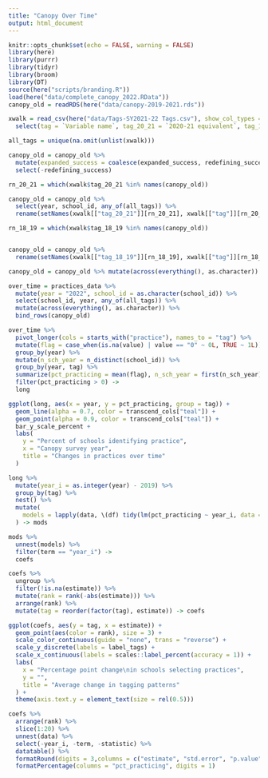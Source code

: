 ```yaml
---
title: "Canopy Over Time"
output: html_document
---
```


```r
knitr::opts_chunk$set(echo = FALSE, warning = FALSE)
library(here)
library(purrr)
library(tidyr)
library(broom)
library(DT)
source(here("scripts/branding.R"))
load(here("data/complete_canopy_2022.RData"))
canopy_old = readRDS(here("data/canopy-2019-2021.rds"))

xwalk = read_csv(here("data/Tags-SY2021-22 Tags.csv"), show_col_types = FALSE) %>%
  select(tag = `Variable name`, tag_20_21 = `2020-21 equivalent`, tag_18_19 = `2018-19 equivalent`)
```

```r
all_tags = unique(na.omit(unlist(xwalk)))

canopy_old = canopy_old %>%
  mutate(expanded_success = coalesce(expanded_success, redefining_success)) %>%
  select(-redefining_success)

rn_20_21 = which(xwalk$tag_20_21 %in% names(canopy_old))

canopy_old = canopy_old %>%
  select(year, school_id, any_of(all_tags)) %>%
  rename(setNames(xwalk[["tag_20_21"]][rn_20_21], xwalk[["tag"]][rn_20_21]))

rn_18_19 = which(xwalk$tag_18_19 %in% names(canopy_old))


canopy_old = canopy_old %>%
  rename(setNames(xwalk[["tag_18_19"]][rn_18_19], xwalk[["tag"]][rn_18_19]))

canopy_old = canopy_old %>% mutate(across(everything(), as.character))

over_time = practices_data %>%
  mutate(year = "2022", school_id = as.character(school_id)) %>%
  select(school_id, year, any_of(all_tags)) %>%
  mutate(across(everything(), as.character)) %>%
  bind_rows(canopy_old)

over_time %>%
  pivot_longer(cols = starts_with("practice"), names_to = "tag") %>%
  mutate(flag = case_when(is.na(value) | value == "0" ~ 0L, TRUE ~ 1L)) %>%
  group_by(year) %>%
  mutate(n_sch_year = n_distinct(school_id)) %>%
  group_by(year, tag) %>%
  summarize(pct_practicing = mean(flag), n_sch_year = first(n_sch_year), .groups = "drop") %>%
  filter(pct_practicing > 0) ->
  long
```


```r
ggplot(long, aes(x = year, y = pct_practicing, group = tag)) +
  geom_line(alpha = 0.7, color = transcend_cols["teal"]) +
  geom_point(alpha = 0.9, color = transcend_cols["teal"]) +
  bar_y_scale_percent +
  labs(
    y = "Percent of schools identifying practice",
    x = "Canopy survey year",
    title = "Changes in practices over time"
  )
```

```r
long %>% 
  mutate(year_i = as.integer(year) - 2019) %>%
  group_by(tag) %>%
  nest() %>%
  mutate(
    models = lapply(data, \(df) tidy(lm(pct_practicing ~ year_i, data = df)))
  ) -> mods 

mods %>%
  unnest(models) %>%
  filter(term == "year_i") ->
  coefs

coefs %>%
  ungroup %>%
  filter(!is.na(estimate)) %>%
  mutate(rank = rank(-abs(estimate))) %>%
  arrange(rank) %>%
  mutate(tag = reorder(factor(tag), estimate)) -> coefs

ggplot(coefs, aes(y = tag, x = estimate)) +
  geom_point(aes(color = rank), size = 3) +
  scale_color_continuous(guide = "none", trans = "reverse") +
  scale_y_discrete(labels = label_tags) +
  scale_x_continuous(labels = scales::label_percent(accuracy = 1)) +
  labs(
    x = "Percentage point change\nin schools selecting practices",
    y = "",
    title = "Average change in tagging patterns"
  ) +
  theme(axis.text.y = element_text(size = rel(0.5)))
```

```r
coefs %>% 
  arrange(rank) %>%
  slice(1:20) %>%
  unnest(data) %>%
  select(-year_i, -term, -statistic) %>%
  datatable() %>%
  formatRound(digits = 3,columns = c("estimate", "std.error", "p.value")) %>%
  formatPercentage(columns = "pct_practicing", digits = 1)
```

